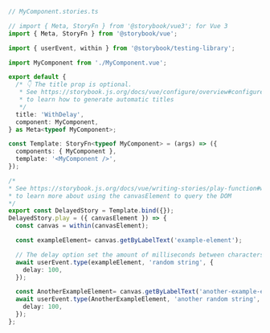 ```ts
// MyComponent.stories.ts

// import { Meta, StoryFn } from '@storybook/vue3'; for Vue 3
import { Meta, StoryFn } from '@storybook/vue';

import { userEvent, within } from '@storybook/testing-library';

import MyComponent from './MyComponent.vue';

export default {
  /* 👇 The title prop is optional.
   * See https://storybook.js.org/docs/vue/configure/overview#configure-story-loading
   * to learn how to generate automatic titles
   */
  title: 'WithDelay',
  component: MyComponent,
} as Meta<typeof MyComponent>;

const Template: StoryFn<typeof MyComponent> = (args) => ({
  components: { MyComponent },
  template: '<MyComponent />',
});

/*
* See https://storybook.js.org/docs/vue/writing-stories/play-function#working-with-the-canvas
* to learn more about using the canvasElement to query the DOM
*/
export const DelayedStory = Template.bind({});
DelayedStory.play = ({ canvasElement }) => {
  const canvas = within(canvasElement);

  const exampleElement= canvas.getByLabelText('example-element');

  // The delay option set the amount of milliseconds between characters being typed
  await userEvent.type(exampleElement, 'random string', {
    delay: 100,
  });

  const AnotherExampleElement= canvas.getByLabelText('another-example-element');
  await userEvent.type(AnotherExampleElement, 'another random string', {
    delay: 100,
  });
};
```